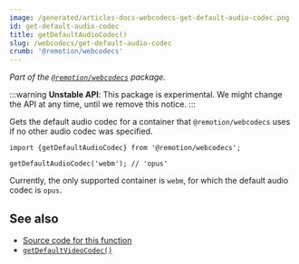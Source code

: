 ```yaml
---
image: /generated/articles-docs-webcodecs-get-default-audio-codec.png
id: get-default-audio-codec
title: getDefaultAudioCodec()
slug: /webcodecs/get-default-audio-codec
crumb: '@remotion/webcodecs'
---
```


_Part of the [`@remotion/webcodecs`](/docs/webcodecs) package._

:::warning
**Unstable API**: This package is experimental. We might change the API at any time, until we remove this notice.
:::

Gets the default audio codec for a container that `@remotion/webcodecs` uses if no other audio codec was specified.

```tsx twoslash title="Get the default audio codec for a container"
import {getDefaultAudioCodec} from '@remotion/webcodecs';

getDefaultAudioCodec('webm'); // 'opus'
```

Currently, the only supported container is `webm`, for which the default audio codec is `opus`.

## See also

- [Source code for this function](https://github.com/remotion-dev/remotion/blob/main/packages/webcodecs/src/get-default-audio-codec.ts)
- [`getDefaultVideoCodec()`](/docs/webcodecs/get-default-video-codec)
